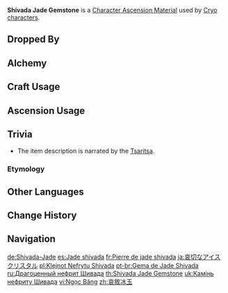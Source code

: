 {{Item Infobox
|id           = 104164
|image        = Item Shivada Jade Gemstone.png
|type         = Character Ascension Materials
|invCategory  = Character Development Items
|group        = Shivada Jade
|group2       = Ascension Gems
|quality      = 5
|description  = Character Ascension material.<br />"Sorry... to also have you shoulder the grievances of the world.<br />"Since you could endure my bitter cold, you must have the desire to burn?<br />"Then, burn away the old world for me."
|source1      = Dropped by [[Normal Bosses]] and [[Weekly Bosses]] (Lv. 75+)
|source2      = [[Alchemy]] (AR 45+)
}}
'''Shivada Jade Gemstone''' is a [[Character Ascension Material]] used by [[Cryo]] [[characters]].

==Dropped By==
{{Dropped By|level=75}}

==Alchemy==
{{Recipe
|type = Crafting
|Shivada Jade Chunk = 3
|Mora = 2,700
|sort = Shivada Jade Chunk;Mora
}}
{{Recipe
|type = Converting
|Agnidus Agate Gemstone = 1
|Dust of Azoth = 27
|sort = Agnidus Agate Gemstone;Dust of Azoth
}}
{{Recipe
|type = Converting
|Varunada Lazurite Gemstone = 1
|Dust of Azoth = 27
|sort = Varunada Lazurite Gemstone;Dust of Azoth
}}
{{Recipe
|type = Converting
|Nagadus Emerald Gemstone = 1
|Dust of Azoth = 27
|sort = Nagadus Emerald Gemstone;Dust of Azoth
}}
{{Recipe
|type = Converting
|Vajrada Amethyst Gemstone = 1
|Dust of Azoth = 27
|sort = Vajrada Amethyst Gemstone;Dust of Azoth
}}
{{Recipe
|type = Converting
|Vayuda Turquoise Gemstone = 1
|Dust of Azoth = 27
|sort = Vayuda Turquoise Gemstone;Dust of Azoth
}}
{{Recipe
|type = Converting
|Prithiva Topaz Gemstone = 1
|Dust of Azoth = 27
|sort = Prithiva Topaz Gemstone;Dust of Azoth
}}

==Craft Usage==
{{Craft Usage}}

==Ascension Usage==
{{Ascension Usage}}

==Trivia==
*The item description is narrated by the [[Tsaritsa]].

===Etymology===
{{Transclude|Shivada Jade|Etymology}}

==Other Languages==
{{Other Languages
|en      = Shivada Jade Gemstone
|zhs     = 哀叙冰玉
|zhs_rm  = Āixù Bīngyù
|zht     = 哀敘冰玉
|zht_rm  = Āixù Bīngyù
|zh_tl   = Grief-Narrating Ice Jade
|ja      = 哀切なアイスクリスタル
|ja_rm   = Aisetsu na Aisu Kurisutaru
|ja_tl   = Mournful Ice Crystal
|ko      = 서늘한 빙옥
|ko_rm   = Seoneulhan Bing'ok
|ko_tl   = Cool Ice-Jade
|es      = Jade shivada
|es_tl   = Shivada Jade
|fr      = Pierre de jade shivada
|fr_tl   = Shivada Jade Stone
|ru      = Драгоценный нефрит Шивада
|ru_tl   = Precious Shivada Jade
|th      = Shivada Jade Gemstone
|vi      = {{tt|Ngọc Băng|玉冰}}
|vi_tl   = Ice Jade
|de      = Shivada-Jade
|de_tl   = Shivada Jade
|id      = Shivada Jade Gemstone
|pt      = Gema de Jade Shivada
|pt_tl   = Shivada Jade Gem
|tr      = Shivada Yeşimi Külçesi
|tr_tl   = 
|it      = Gemma di giada Shivada
|it_tl   = Shivada Jade Gem
}}

==Change History==
{{Change History|1.0}}

==Navigation==
{{Development Item Navbox|Character Ascension Materials}}

[[de:Shivada-Jade]]
[[es:Jade shivada]]
[[fr:Pierre de jade shivada]]
[[ja:哀切なアイスクリスタル]]
[[pl:Klejnot Nefrytu Shivada]]
[[pt-br:Gema de Jade Shivada]]
[[ru:Драгоценный нефрит Шивада]]
[[th:Shivada Jade Gemstone]]
[[uk:Камінь нефриту Шивада]]
[[vi:Ngọc Băng]]
[[zh:哀敘冰玉]]